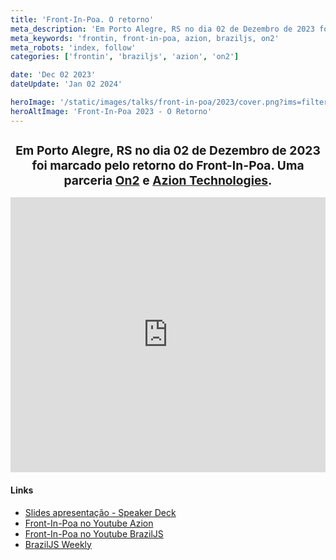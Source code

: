 ```yaml
---
title: 'Front-In-Poa. O retorno'
meta_description: 'Em Porto Alegre, RS no dia 02 de Dezembro de 2023 foi marcado pelo retorno do Front-In-Poa.'
meta_keywords: 'frontin, front-in-poa, azion, braziljs, on2'
meta_robots: 'index, follow'
categories: ['frontin', 'braziljs', 'azion', 'on2']

date: 'Dec 02 2023'
dateUpdate: 'Jan 02 2024'

heroImage: '/static/images/talks/front-in-poa/2023/cover.png?ims=filters:quality(75)'
heroAltImage: 'Front-In-Poa 2023 - O Retorno'
---
```


<h2 style="font-size: 1.2rem; text-align: center;">
    Em Porto Alegre, RS no dia 02 de Dezembro de 2023 foi marcado pelo retorno do Front-In-Poa. Uma parceria <a href="https://www.on2.dev/" title="On2 - www.on2.dev">On2</a> e <a href="https://www.azion.com/">Azion Technologies</a>.
</h2>

<iframe width="100%" height="440" lazy src="https://www.youtube.com/embed/vrxxlVY5t_Q?si=AAhFAuN0rxTQNNqD" title="YouTube video player" frameborder="0" allow="accelerometer; autoplay; clipboard-write; encrypted-media; gyroscope; picture-in-picture; web-share" referrerpolicy="strict-origin-when-cross-origin" allowfullscreen></iframe>


#### Links
- [Slides apresentação - Speaker Deck](https://speakerdeck.com/robsongajunior/move-to-the-edge-construindo-aplicacoes-modernas-e-escalaveis)
- [Front-In-Poa no Youtube Azion](https://www.youtube.com/watch?v=YF1RFTC_z10)
- [Front-In-Poa no Youtube BrazilJS](https://www.youtube.com/watch?v=jBsZ_SSAKEo)
- [BrazilJS Weekly](https://www.braziljs.org/p/weekly-445-frontinpoa-2023-a-internet)

